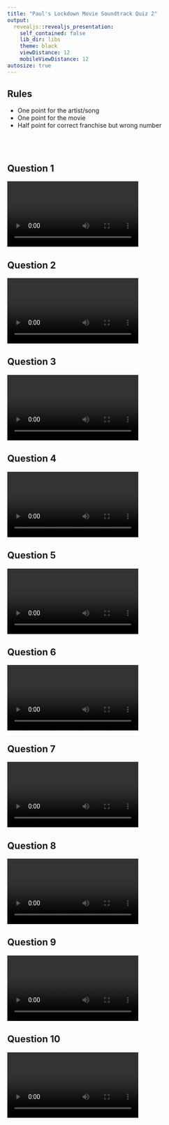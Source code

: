 ```yaml
---
title: "Paul's Lockdown Movie Soundtrack Quiz 2"
output:
  revealjs::revealjs_presentation:
    self_contained: false
    lib_dir: libs
    theme: black
    viewDistance: 12
    mobileViewDistance: 12
autosize: true
---
```


## Rules

- One point for the artist/song
- One point for the movie
- Half point for correct franchise but wrong number


<br /><br />


## Question 1
<video data-autoplay><source data-src="1.mp4" type="video/mp4"></video>

## Question 2
<video data-autoplay><source data-src="1.webm" type="video/webm"></video>

## Question 3
<video data-autoplay><source data-src="1.m4v" type="video/mp4"></video>

## Question 4
<video data-autoplay><source data-src="1.m4v" type="video/m4v"></video>

## Question 5
<video data-autoplay><source data-src="5.mp4" type="video/mp4"></video>

## Question 6
<video data-autoplay><source data-src="6.mp4" type="video/mp4"></video>

## Question 7
<video data-autoplay><source data-src="7.mp4" type="video/mp4"></video>

## Question 8
<video data-autoplay><source data-src="8.mp4" type="video/mp4"></video>

## Question 9
<video data-autoplay><source data-src="9.mp4" type="video/mp4"></video>

## Question 10
<video data-autoplay><source data-src="10.mp4" type="video/mp4"></video>

